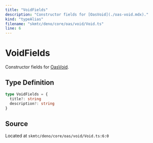```yaml
---
title: "VoidFields"
description: "Constructor fields for [OasVoid](./oas-void.mdx)."
kind: "typeAlias"
filename: "skmtc/deno/core/oas/void/Void.ts"
line: 6
---
```


# VoidFields

Constructor fields for [OasVoid](./oas-void.mdx).

## Type Definition

```typescript
type VoidFields = {
  title?: string
  description?: string
}
```

## Source

Located at `skmtc/deno/core/oas/void/Void.ts:6:0`
